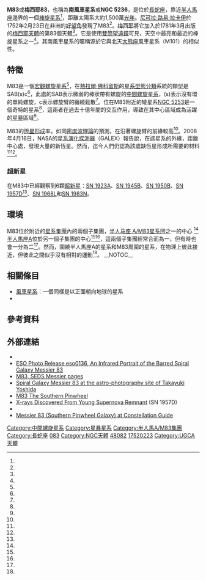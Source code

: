 {{Use dmy dates|date=October 2013}}
{{Infobox Galaxy
 | name     = [[梅西耶天體|M]] 83
 | image    = Hubble view of barred spiral galaxy Messier 83.jpg
 | image_size = 300px
 | caption  = [[哈伯太空望遠鏡|哈伯太空望遠鏡]]眼中的[[棒旋星系|棒旋星系]]M83。
 | epoch    = [[曆元#儒略年和J2000|J2000]]
 | ra       = {{RA|13|37|00.919}}<ref name=Skrutskie2006/>
 | dec      = {{DEC|-29|51|56.74}}<ref name=Skrutskie2006/>
 | type     = SAB(s)c<ref name=vaucoulerus1991/>
 | dist_ly  = {{Convert|4.50|Mpc|Mly|abbr=on|order=flip|lk=on}}<ref name=Tully2016/>
 | z        = {{Val|0.001721|0.000013}}<ref name=vaucoulerus1991/>
 | h_radial_v = {{Val|508|u=km/s}}<ref name=Tully2016/>
 | appmag_v = 7.54<ref name=GAXEL/>
 | size_v   = {{nowrap|12′.9 × 11′.5}}<ref name="ned" />
 | constellation name = [[長蛇座|長蛇座]]
 | names = 南風車星系、[[NGC天體表|NGC]] 5236、[[主要星系目錄|PGC]] 48082、UGCA 366<ref name="simbad"/>
}}

'''M83'''或'''梅西耶83'''，也稱為'''南風車星系'''或'''NGC 5236'''，是位於[[長蛇座|長蛇座]]，靠近[[半人馬座|半人馬座]]邊界的一個[[棒旋星系|棒旋星系]]<ref name=WISE/>，距離太陽系大約1,500萬[[光年|光年]]。[[尼可拉·路易·拉卡伊|尼可拉·路易·拉卡伊]]於1752年2月23日在非洲的[[好望角|好望角]]發現了M83<ref name="jones1991"/>。[[梅西耶|梅西耶]]將它加入於1781年3月出版的[[梅西耶天體|梅西耶天體]]的第83個天體<ref name="jones1991" />。它是使用[[雙筒望遠鏡|雙筒望遠鏡]]可見，天空中最亮和最近的棒旋星系之一<ref name=mo/>。其南風車星系的暱稱源於它與北天[[大熊座|大熊座]]風車星系（M101）的相似性。

== 特徵 ==
M83是一個[[宏觀螺旋星系|宏觀螺旋星系]]<ref name=Calzetti1999/>，在[[熱拉爾·佛科留斯|熱拉爾·佛科留斯]]的[[星系型態分類|星系型態分類]]系統的類型是SAB(s)c<ref name=vaucoulerus1991/>，此處的SAB表示微弱的棒狀帶有螺旋的[[中間螺旋星系|中間螺旋星系]]，(s)表示沒有環的單純螺旋，c表示螺旋臂的纏繞鬆散<ref name=deVaucouleurs1963/>。位在M83附近的矮星系[[NGC_5253|NGC 5253]]是一個奇特的星系<ref name=Thim2003/>，這兩者在過去十億年間的交互作用，導致在其中心區域成為活躍的[[星暴|星暴]]區域<ref name=Calzetti1999/>。

M83的[[恆星形成|恆星形成]]率，如同[[密度波理論|密度波理論]]的預測，在沿著螺旋臂的前緣較高<ref name=Villa2012/>。2008年4月16日，NASA的[[星系演化探測器|星系演化探測器]]（GALEX）報告說，在該星系的外緣，距離中心{{Val|20|ul=kpc}}處，發現大量的新恆星。然而，迄今人們仍認為該處缺恆星形成所需要的材料<ref name="galex"/><ref name=Cong2008/>。

=== 超新星 ===
在M83中已經觀察到6顆[[超新星|超新星]]：[[SN_1923A|SN 1923A]]、[[SN_1945B|SN 1945B]]、[[SN_1950B|SN 1950B]]、[[SN_1957D|SN 1957D]]<ref name=Romaniello2005/>、[[SN_1968L|SN 1968L]]和[[SN_1983N|SN 1983N]]。

== 環境 ==
M83位於附近的[[星系集團|星系集團]]內的兩個子集團，[[半人马座_A/M83星系团|半人马座 A/M83星系团]]之一的中心 <ref name="karachentsevetal2002"/> [[半人馬座A|半人馬座A]]位於另一個子集團的中心<ref name="nbg"/><ref name="fouqueetal1992"/>，這兩個子集團經常合而為一，但有時也會一分為二<ref name="garcia1993"/>。然而，圍繞半人馬座A的星系和M83周圍的星系，在物理上彼此接近，但彼此之間似乎沒有相對的運動<ref name="karachentsev2005"/>。
__NOTOC__

== 相關條目 ==
* [[風車星系|風車星系]]：一個同樣是以正面朝向地球的星系
* {{link-en|科幻中的M83|Galaxies in fiction#M83}}

== 參考資料 ==
{{Reflist|refs=

<ref name="simbad">{{cite simbad | title=M 83 | access-date=2009-11-29}}</ref>

<ref name=Calzetti1999>{{cite journal
 | title=The Structure and Morphology of the Ionized Gas in Starburst Galaxies: NGC 5253/5236
 | url=https://archive.org/details/sim_astronomical-journal_1999-08_118_2/page/797
 | last1=Calzetti | first1=Daniela | last2=Conselice | first2=Christopher J.
 | last3=Gallagher | first3=John S., III | last4=Kinney | first4=Anne L.
 | journal=The Astronomical Journal
 | volume=118 | issue=2 | pages=797–816 | date=August 1999
 | doi=10.1086/300972 | arxiv=astro-ph/9904428
 | bibcode=1999AJ....118..797C }}</ref>

<ref name=Thim2003>{{citation
 | title=The Cepheid Distance to NGC 5236 (M83) with the ESO Very Large Telescope
 | last1=Thim | first1=Frank | last2=Tammann | first2=G. A.
 | last3=Saha | first3=A. | last4=Dolphin | first4=A.
 | last5=Sandage | first5=Allan | last6=Tolstoy | first6=E.
 | last7=Labhardt | first7=Lukas | display-authors=1
 | journal=The Astrophysical Journal
 | volume=590 | issue=1 | pages=256–270 | date=June 2003
 | doi=10.1086/374888 | arxiv=astro-ph/0303101
 | bibcode=2003ApJ...590..256T }}</ref>

<ref name=Romaniello2005>{{citation
 | title=Very Large Telescope FORS1 Imaging Polarimetry of M83 (NGC 5236). I. Search for Light Echoes from Historical Supernovae
 | last1=Romaniello | first1=Martino | last2=Patat | first2=Ferdinando
 | last3=Panagia | first3=Nino | last4=Sparks | first4=William B.
 | last5=Gilmozzi | first5=Roberto | last6=Spyromilio | first6=Jason
 | journal=The Astrophysical Journal
 | volume=629 | issue=1 | pages=250–258 | date=August 2005
 | doi=10.1086/431470 | arxiv=astro-ph/0505100
 | bibcode=2005ApJ...629..250R }}</ref>

<ref name=Cong2008>{{Cite journal
 | title=Spitzer Observations of Star Formation in the Extreme Outer Disk of M83 (NGC5236)
 | url=https://archive.org/details/sim_astronomical-journal_2008-07_136_1/page/479
 | last1=Dong | first1=Hui | last2=Calzetti | first2=Daniela
 | last3=Regan | first3=Michael | last4=Thilker | first4=David
 | last5=Bianchi | first5=Luciana | last6=Meurer | first6=Gerhardt R.
 | last7=Walter | first7=Fabian | display-authors=1
 | journal=The Astronomical Journal
 | volume=136 | issue=1 | pages=479–497 | date=July 2008
 | doi=10.1088/0004-6256/136/1/479 
 | bibcode=2008AJ....136..479D | arxiv=0804.3632 }}</ref>

<ref name=Villa2012>{{Cite journal
 | title=The relation between surface star formation rate density and spiral arms in NGC 5236 (M 83)
 | last1=Silva-Villa | first1=E. | last2=Larsen | first2=S. S.
 | journal=Astronomy & Astrophysics
 | volume=537 | id=A145 | pages=9 | date=January 2012
 | doi=10.1051/0004-6361/201117432 
 | bibcode=2012A&A...537A.145S | arxiv=1111.1249 }}</ref>

<ref name=Tully2016>{{Cite journal
 | last1=Tully | first1=R. Brent | last2=Courtois | first2=Hélène M.
 | last3=Sorce | first3=Jenny G. | display-authors=1
 | title=Cosmicflows-3 | journal=The Astronomical Journal
 | volume=152 | issue=2 | id=50 | pages=21 | date=August 2016
 | doi=10.3847/0004-6256/152/2/50  | bibcode=2016AJ....152...50T
 | arxiv=1605.01765 }}</ref>

<ref name=Skrutskie2006>{{Cite journal
 | first1=M. F. | last1=Skrutskie | first2=R. M. | last2=Cutri
 | first3=R. | last3=Stiening | first4=M. D. | last4=Weinberg
 | first5=S. | last5=Schneider | first6=J. M. | last6=Carpenter
 | first7=C. | last7=Beichman | first8=R. | last8=Capps
 | first9=T. | last9=Chester | first10=J. | last10=Elias
 | first11=J. | last11=Huchra | first12=J. | last12=Liebert
 | first13=C. | last13=Lonsdale | first14=D. G. | last14=Monet
 | first15=S. | last15=Price | first16=P. | last16=Seitzer
 | first17=T. | last17=Jarrett | first18=J. D. | last18=Kirkpatrick
 | first19=J. E. | last19=Gizis | first20=E. | last20=Howard
 | first21=T. | last21=Evans | first22=J. | last22=Fowler
 | first23=L. | last23=Fullmer | first24=R. | last24=Hurt
 | first25=R. | last25=Light | first26=E. L. | last26=Kopan
 | first27=K. A. | last27=Marsh | first28=H. L. | last28=McCallon
 | first29=R. | last29=Tam | first30=S. | last30=Van Dyk
 | first31=S. | last31=Wheelock | display-authors=1
 | title=The Two Micron All Sky Survey (2MASS)
 | url=https://archive.org/details/sim_astronomical-journal_2006-02_131_2/page/1163 | journal=The Astronomical Journal
 | volume=131 | issue=2 | pages=1163–1183 | date=February 2006
 | doi=10.1086/498708 | bibcode=2006AJ....131.1163S | doi-access=free }}</ref>

<ref name=vaucoulerus1991>{{Cite journal
 | last1=de Vaucouleurs | first1=G. | last2=de Vaucouleurs | first2=A.
 | last3=Corwin | first3=H. G., Jr. | last4=Buta | first4=R. J.
 | last5=Paturel | first5=G. | last6=Fouque | first6=P.
 | title=Third reference catalogue of bright galaxies
 | version=9 | display-authors=1 | date=1991
 | publisher=[[Springer-Verlag|Springer-Verlag]] | location=New York }}</ref>

<ref name=deVaucouleurs1963>{{Cite journal
 | last=de Vaucouleurs | first=Gérard
 | title=Revised Classification of 1500 Bright Galaxies
 | journal=Astrophysical Journal Supplement
 | date=April 1963 | volume=8 | page=31
 | doi=10.1086/190084 | bibcode=1963ApJS....8...31D }}</ref>

<ref name="jones1991">{{cite book
 | first1=K. G. | last1=Jones | date=1991
 | title=Messier's Nebulae and Star Clusters
 | edition= 2nd | publisher=[[Cambridge_University_Press|Cambridge University Press]]
 | location=Cambridge | isbn=978-0-521-37079-0 }}</ref>

<!--  <ref name=ESO>{{cite news
 | title=A galaxy with two hearts
 | url=http://www.spacetelescope.org/news/heic1403/
 | accessdate=18 January 2014
 | newspaper=ESA/Hubble Picture of the Week }}</ref> -->

<ref name="ned">{{cite web
 | title=NASA/IPAC Extragalactic Database
 | work=Results for NGC 5236
 | url=http://ned.ipac.caltech.edu/cgi-bin/objsearch?objname=m83&extend=no&hconst=73&omegam=0.27&omegav=0.73&corr_z=1&out_csys=Equatorial&out_equinox=J2000.0&obj_sort=RA+or+Longitude&of=pre_text&zv_breaker=30000.0&list_limit=5&img_stamp=YES
 | accessdate=2006-12-08
 | archive-date=2018-11-23
 | archive-url=https://web.archive.org/web/20181123200737/http://ned.ipac.caltech.edu/cgi-bin/objsearch?objname=m83&extend=no&hconst=73&omegam=0.27&omegav=0.73&corr_z=1&out_csys=Equatorial&out_equinox=J2000.0&obj_sort=RA+or+Longitude&of=pre_text&zv_breaker=30000.0&list_limit=5&img_stamp=YES
 | dead-url=no
 }}</ref>

<ref name=GAXEL>{{cite journal
 | last=Armando | first=Gil de Paz | last2=Boissier | first2=Samuel
 | last3=Madore | first3=Barry F. | last4=Seibert | first4=Mark
 | last5=Joe | first5=Young H. | last6=Boselli | first6=Alessandro
 | last7=Wyder | first7=Ted K. | last8=Thilker | first8=David
 | last9=Bianchi | first9=Luciana | display-authors=5
 | title=The GALEX Ultraviolet Atlas of Nearby Galaxies
 | journal=[[Astrophysical_Journal_Supplement_Series|Astrophysical Journal Supplement Series]]
 | volume=173 | issue=2 | pages=185–255 | year=2007
 | arxiv=astro-ph/0606440 | doi=10.1086/516636
 | bibcode=2007ApJS..173..185G }}</ref>

<ref name="galex">{{cite web
 | url=http://www.nasa.gov/mission_pages/galex/galex-20080416.html
 | date=April 16, 2008
 | accessdate=2018-12-15
 | title=Stellar Birth in the Galactic Wilderness
 | archive-date=2016-03-04
 | archive-url=https://web.archive.org/web/20160304093205/http://www.nasa.gov/mission_pages/galex/galex-20080416.html
 | dead-url=no
 }}</ref>

<ref name=WISE>{{cite web
 | url=http://wise.ssl.berkeley.edu/gallery_M83_Pinwheel.html
 | title=Multimedia Gallery: M83 – Southern Pinwheel Galaxy
 | date=25 June 2010
 | publisher=NASA/JPL-Caltech/WISE Team
 | accessdate=2020-06-16
 | archive-date=2018-05-28
 | archive-url=https://web.archive.org/web/20180528175959/http://wise.ssl.berkeley.edu/gallery_M83_Pinwheel.html
 | dead-url=no
 }}</ref>

<ref name=mo>{{cite web | url=https://messierobjects101.com/messier-object-m83/ | title=M 83 | date=11 October 2016 | website=messierobjects101.com | accessdate=19 April 2018 | archive-date=2020-12-04 | archive-url=https://web.archive.org/web/20201204012626/https://messierobjects101.com/messier-object-m83/ | dead-url=no }}</ref>

<ref name="karachentsevetal2002">{{cite journal
 | first1=I. D. | last1=Karachentsev | first2=M. E. | last2=Sharina
 | first3=A. E. | last3=Dolphin | first4=E. K. | last4=Grebel
 | first5=D. | last5=Geisler | first6=P. | last6=Guhathakurta
 | first7=P. W. | last7=Hodge | first8=V. E. | last8=Karachetseva
 | first9=A. | last9=Sarajedini | first10=P. | last10=Seitzer 
 | title=New distances to galaxies in the Centaurus A group
 | displayauthors=1 | journal=Astronomy and Astrophysics
 | date=2002 | volume=385 | issue=1 | pages=21–31
 | bibcode=2002A&A...385...21K | doi=10.1051/0004-6361:20020042 | doi-access=free }}</ref>

<ref name="nbg">{{cite book
 | author=R. B. Tully | date=1988
 | title=Nearby Galaxies Catalog
 | publisher=Cambridge University Press
 | location=Cambridge | isbn=978-0-521-35299-4}}</ref>

<ref name="fouqueetal1992">{{cite journal 
 | last1=Fouque | first1=P. | last2=Gourgoulhon | first2=E.
 | last3=Chamaraux  | first3=P. | last4=Paturel | first4=G.
 | title=Groups of galaxies within 80 Mpc. II – The catalogue of groups and group members
 | journal=Astronomy and Astrophysics Supplement
 | date=1992 | volume=93 | pages=211–233
 | bibcode=1992A&AS...93..211F }}</ref>

<ref name="garcia1993">{{cite journal
 | first1=A. | last1=Garcia
 | title=General study of group membership. II – Determination of nearby groups
 | journal=Astronomy and Astrophysics Supplement
 | date=1993 | volume=100 | pages=47–90
 | bibcode=1993A&AS..100...47G }}</ref>

<ref name="karachentsev2005">{{cite journal
 | first1=I. D. | last1=Karachentsev
 | title=The Local Group and Other Neighboring Galaxy Groups
 | journal=Astronomical Journal
 | date=2005 | volume=129 | issue=1 | pages=178–188
 | bibcode=2005AJ....129..178K | doi=10.1086/426368
 | arxiv=astro-ph/0410065 }}</ref>

}}

== 外部連結 ==
{{commons category}}
* {{WikiSky}}
* [http://www.eso.org/public/news/eso0136/ ESO Photo Release eso0136, An Infrared Portrait of the Barred Spiral Galaxy Messier 83]{{Wayback|url=http://www.eso.org/public/news/eso0136/ |date=20200616095044 }}
* [http://messier.seds.org/m/m083.html M83, SEDS Messier pages]{{Wayback|url=http://messier.seds.org/m/m083.html |date=20150219073239 }}
* [http://ryutao.main.jp/english/st2k_m83_l.html Spiral Galaxy Messier 83 at the astro-photography site of Takayuki Yoshida]{{Wayback|url=http://ryutao.main.jp/english/st2k_m83_l.html |date=20070918234531 }}
* [https://web.archive.org/web/20130112044352/http://www.dsi-astronomie.de/M83.html M83 The Southern Pinwheel]
* [http://www.nasa.gov/mission_pages/chandra/multimedia/sn1957d.html X-rays Discovered From Young Supernova Remnant]{{Wayback|url=http://www.nasa.gov/mission_pages/chandra/multimedia/sn1957d.html |date=20190617102630 }} (SN 1957D)
* {{cite web|last=Bauer|first=Amanda|title=M83 – Southern Pinwheel Galaxy|url=http://www.deepskyvideos.com/videos/messier/M83_southern_pinwheel.html|work=Deep Sky Videos|publisher=[[Brady_Haran|Brady Haran]]|author2=Haese, Paul|accessdate=2020-06-16|archive-date=2020-01-07|archive-url=https://web.archive.org/web/20200107090028/http://deepskyvideos.com/videos/messier/M83_southern_pinwheel.html|dead-url=no}}
* [http://www.constellation-guide.com/messier-83-southern-pinwheel-galaxy/ Messier 83 (Southern Pinwheel Galaxy) at Constellation Guide]{{Wayback|url=http://www.constellation-guide.com/messier-83-southern-pinwheel-galaxy/ |date=20190627161935 }}

{{Sky|13|37|00.9|-|29|51|57|14700000}}
{{Messier objects}}
{{Ngc55}}

{{DEFAULTSORT:Messier 083}}
[[Category:中間螺旋星系|Category:中間螺旋星系]]
[[Category:星暴星系|Category:星暴星系]]
[[Category:半人馬A/M83集團|Category:半人馬A/M83集團]]
[[Category:長蛇座|Category:長蛇座]]
[[Category:梅西耶天體|083]]
[[Category:NGC天體|Category:NGC天體]]
[[Category:PGC天體|48082]]
[[Category:1752年發現的天體|17520223]]
[[Category:UGCA天體|Category:UGCA天體]]